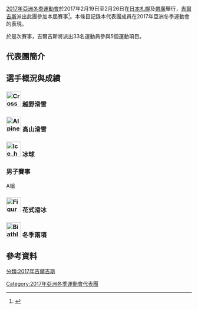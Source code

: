 [[2017年亞洲冬季運動會|2017年亞洲冬季運動會]]於2017年2月19日至2月26日在[[日本|日本]][[札幌|札幌]]及[[帶廣|帶廣]]舉行，[[吉爾吉斯|吉爾吉斯]]派出此團參加本屆賽事<ref>{{cite web |url=http://www.ocasia.org/Game/GameParticular.aspx?9QoyD9QEWPenUzDm9A5cxw== |title=Sapporo 2017 |website=www.ocasia.org/ |publisher=[[Olympic_Council_of_Asia|Olympic Council of Asia]] |access-date=25 November 2016 |deadurl=yes |archiveurl=https://web.archive.org/web/20161111113043/http://www.ocasia.org/Game/GameParticular.aspx?9QoyD9QEWPenUzDm9A5cxw== |archivedate=2016年11月11日 |df= }}</ref>。本條目記錄本代表團成員在2017年亞洲冬季運動會的表現。

於是次賽事，吉爾吉斯將派出33名運動員參與5個運動項目。

==代表團簡介==

==選手概況與成績==
=== [[File:Cross_country_skiing_pictogram.svg|40px]] 越野滑雪 ===
=== [[File:Alpine_skiing_pictogram.svg|40px]] 高山滑雪 ===
=== [[File:Ice_hockey_pictogram.svg|40px]] 冰球 ===
{{main|2017年亞洲冬季運動會冰球比賽}}
===男子賽事===
;A組
{{模板:2017 Asian Winter Games Men's ice hockey division 2 Group A standings}}

=== [[File:Figure_skating_pictogram.svg|40px]] 花式滑冰 ===
=== [[File:Biathlon_pictogram.svg|40px]] 冬季兩項 ===

==參考資料==
{{reflist}}
{{模板:2017年亞洲冬季運動會代表團}}
[[分類:2017年吉爾吉斯|分類:2017年吉爾吉斯]]
[[Category:2017年亞洲冬季運動會代表團|Category:2017年亞洲冬季運動會代表團]]